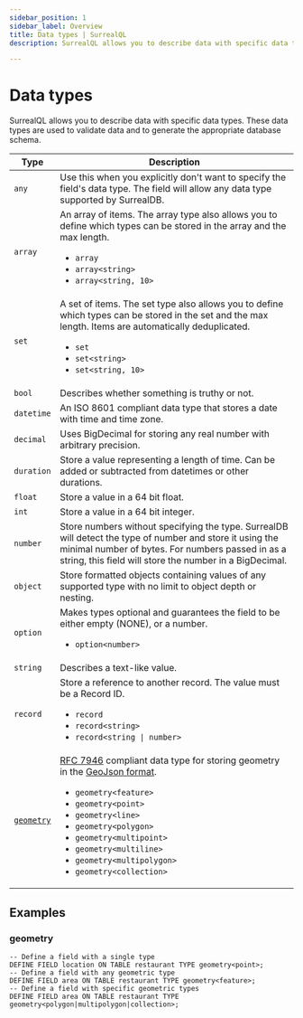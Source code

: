 ```yaml
---
sidebar_position: 1
sidebar_label: Overview
title: Data types | SurrealQL
description: SurrealQL allows you to describe data with specific data types. These data types are used to validate data and to generate the appropriate database schema.

---
```


# Data types

SurrealQL allows you to describe data with specific data types. These data types are used to validate data and to generate the appropriate database schema.

<table>
    <thead>
        <tr>
            <th scope="col">Type</th>
            <th scope="col">Description</th>
        </tr>
    </thead>
    <tbody>
        <tr>
            <td scope="row" data-label="Type">
                <code>any</code>
            </td>
            <td scope="row" data-label="Description">
                Use this when you explicitly don't want to specify the field's data type. The field will allow any data type supported by SurrealDB.
            </td>
        </tr>
        <tr>
            <td scope="row" data-label="Type">
                <code>array</code>
            </td>
            <td scope="row" data-label="Description">
                An array of items.
                The array type also allows you to define which types can be stored in the array and the max length.
                <ul>
                    <li><code>array</code></li>
                    <li><code>array&lt;string&gt;</code></li>
                    <li><code>array&lt;string, 10&gt;</code></li>
                </ul>
            </td>
        </tr>
        <tr>
            <td scope="row" data-label="Type">
                <code>set</code>
            </td>
            <td scope="row" data-label="Description">
                A set of items. 
                The set type also allows you to define which types can be stored in the set and the max length.
                Items are automatically deduplicated.
                <ul>
                    <li><code>set</code></li>
                    <li><code>set&lt;string&gt;</code></li>
                    <li><code>set&lt;string, 10&gt;</code></li>
                </ul>
            </td>
        </tr>
        <tr>
            <td scope="row" data-label="Type">
                <code>bool</code>
            </td>
            <td scope="row" data-label="Description">
                Describes whether something is truthy or not.
            </td>
        </tr>
        <tr>
            <td scope="row" data-label="Type">
                <code>datetime</code>
            </td>
            <td scope="row" data-label="Description">
                An ISO 8601 compliant data type that stores a date with time and time zone.
            </td>
        </tr>
        <tr>
            <td scope="row" data-label="Type">
                <code>decimal</code>
            </td>
            <td scope="row" data-label="Description">
                Uses BigDecimal for storing any real number with arbitrary precision.
            </td>
        </tr>
        <tr>
            <td scope="row" data-label="Type">
                <code>duration</code>
            </td>
            <td scope="row" data-label="Description">
                Store a value representing a length of time. Can be added or subtracted from datetimes or other durations.
            </td>
        </tr>
        <tr>
            <td scope="row" data-label="Type">
                <code>float</code>
            </td>
            <td scope="row" data-label="Description">
                Store a value in a 64 bit float.
            </td>
        </tr>
        <tr>
            <td scope="row" data-label="Type">
                <code>int</code>
            </td>
            <td scope="row" data-label="Description">
                Store a value in a 64 bit integer.
            </td>
        </tr>
        <tr>
            <td scope="row" data-label="Type">
                <code>number</code>
            </td>
            <td scope="row" data-label="Description">
                Store numbers without specifying the type.
                SurrealDB will detect the type of number and store it using the minimal number of bytes.
                For numbers passed in as a string, this field will store the number in a BigDecimal.
            </td>
        </tr>
        <tr>
            <td scope="row" data-label="Type">
                <code>object</code>
            </td>
            <td scope="row" data-label="Description">
                Store formatted objects containing values of any supported type with no limit to object depth or nesting.
            </td>
        </tr>
        <tr>
            <td scope="row" data-label="Type">
                <code>option</code>
            </td>
            <td scope="row" data-label="Description">
                Makes types optional and guarantees the field to be either empty (NONE), or a number.
                <ul>
                    <li><code>option&lt;number&gt;</code> </li>
                </ul>
            </td>
        </tr>
        <tr>
            <td scope="row" data-label="Type">
                <code>string</code>
            </td>
            <td scope="row" data-label="Description">
                Describes a text-like value.
            </td>
        </tr>
        <tr>
            <td scope="row" data-label="Type">
                <code>record</code>
            </td>
            <td scope="row" data-label="Description">
                Store a reference to another record. The value must be a Record ID.
                <ul>
                    <li><code>record</code></li>
                    <li><code>record&lt;string&gt;</code></li>
                    <li><code>record&lt;string | number&gt;</code></li>
                </ul>
            </td>
        </tr>
        <tr>
            <td scope="row" data-label="Type">
                <a href="#geometry"><code>geometry</code></a>
            </td>
            <td scope="row" data-label="Description">
                <a href="https://www.rfc-editor.org/rfc/rfc7946" target="_blank" title="Link to RFC 7946">RFC 7946</a> compliant data type for storing geometry in the <a href="https://geojson.org/" target="_blank" title="Link to the GeoJson website">GeoJson format</a>.
                <ul>
                    <li><code>geometry&lt;feature&gt;</code></li>
                    <li><code>geometry&lt;point&gt;</code></li>
                    <li><code>geometry&lt;line&gt;</code></li>
                    <li><code>geometry&lt;polygon&gt;</code></li>
                    <li><code>geometry&lt;multipoint&gt;</code></li>
                    <li><code>geometry&lt;multiline&gt;</code></li>
                    <li><code>geometry&lt;multipolygon&gt;</code></li>
                    <li><code>geometry&lt;collection&gt;</code></li>
                </ul>
            </td>
        </tr>
    </tbody>
</table>

## Examples

### geometry

```surql
-- Define a field with a single type
DEFINE FIELD location ON TABLE restaurant TYPE geometry<point>;
-- Define a field with any geometric type
DEFINE FIELD area ON TABLE restaurant TYPE geometry<feature>;
-- Define a field with specific geometric types
DEFINE FIELD area ON TABLE restaurant TYPE geometry<polygon|multipolygon|collection>;
```
